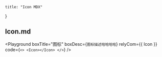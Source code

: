     title: "Icon MDX"
}

## Icon.md


<Playground
    boxTitle="图标"
    boxDesc={`图标描述哈哈哈哈`}
    relyCom={{ Icon }}
    code={`
<>
    <Icon></Icon>
</>
    `}
/>

